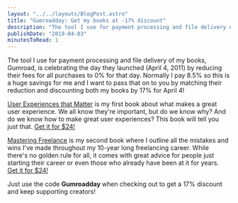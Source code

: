 ```yaml
---
layout: "../../layouts/BlogPost.astro"
title: "Gumroadday: Get my books at -17% discount"
description: "The tool I use for payment processing and file delivery of my books, Gumroad, is celebrating the day they launched (April 4, 2011) by reducing their fees for all purchases to 0% for that day. Normally I pay 8.5% so this is a huge savings for me and I want to pass that on to you by matching their reduction and discounting both my books by 17% for April 4!\n\n\nUser Experiences that Matter is my first book about what makes a great user experience. We all know they're important, but do we know why? An"
publishDate: "2019-04-03"
minutesToRead: 1
---
```


<p>The tool I use for payment processing and file delivery of my books, Gumroad, is celebrating the day they launched (April 4, 2011) by reducing their fees for all purchases to 0% for that day. Normally I pay 8.5% so this is a huge savings for me and I want to pass that on to you by matching their reduction and discounting both my books by 17% for April 4!</p>
<a href="https://www.antonsten.com/books/user-experiences-matter/">User Experiences that Matter</a>
 is my first book about what makes a great user experience. We all know they're important, but do we know why? And do we know how to make great user experiences? This book will tell you just that. 
<a href="https://gumroad.com/l/userexperiencesmatter/gumroadday?ref="antonsten".com">Get it for $24! </a>
<p>
<a href="https://www.antonsten.com/books/masteringfreelance/">Mastering Freelance</a>
 is my second book where I outline all the mistakes and wins I've made throughout my 10-year long freelancing career. While there's no golden rule for all, it comes with great advice for people just starting their career or even those who already have been at it for years. 
<a href="https://gum.co/masteringfreelance/gumroadday?ref="antonsten".com">Get it for $24! </a>
<p>Just use the code 
<strong>Gumroadday</stron>
</strong>
 when checking out to get a 17% discount and keep supporting creators!</p>
